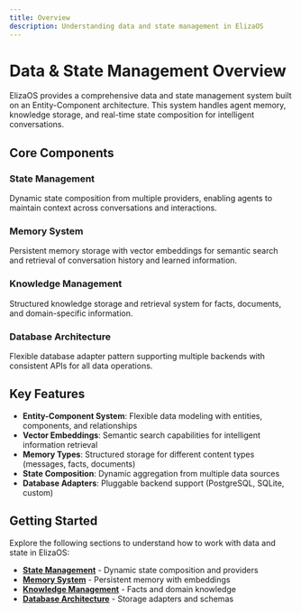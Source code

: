 ```yaml
---
title: Overview
description: Understanding data and state management in ElizaOS
---
```


# Data & State Management Overview

ElizaOS provides a comprehensive data and state management system built on an Entity-Component architecture. This system handles agent memory, knowledge storage, and real-time state composition for intelligent conversations.

## Core Components

### State Management
Dynamic state composition from multiple providers, enabling agents to maintain context across conversations and interactions.

### Memory System
Persistent memory storage with vector embeddings for semantic search and retrieval of conversation history and learned information.

### Knowledge Management
Structured knowledge storage and retrieval system for facts, documents, and domain-specific information.

### Database Architecture
Flexible database adapter pattern supporting multiple backends with consistent APIs for all data operations.

## Key Features

- **Entity-Component System**: Flexible data modeling with entities, components, and relationships
- **Vector Embeddings**: Semantic search capabilities for intelligent information retrieval
- **Memory Types**: Structured storage for different content types (messages, facts, documents)
- **State Composition**: Dynamic aggregation from multiple data sources
- **Database Adapters**: Pluggable backend support (PostgreSQL, SQLite, custom)

## Getting Started

Explore the following sections to understand how to work with data and state in ElizaOS:

- **[State Management](./state-management)** - Dynamic state composition and providers
- **[Memory System](./memory-system)** - Persistent memory with embeddings
- **[Knowledge Management](./knowledge-management)** - Facts and domain knowledge
- **[Database Architecture](./database)** - Storage adapters and schemas